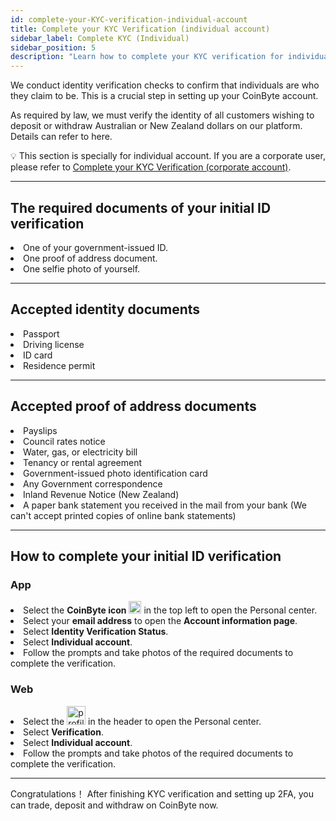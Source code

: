 ```yaml
---
id: complete-your-KYC-verification-individual-account
title: Complete your KYC Verification (individual account)
sidebar_label: Complete KYC (Individual)
sidebar_position: 5
description: "Learn how to complete your KYC verification for individual accounts on CoinByte, including accepted documents and step-by-step guidance."
---
```



We conduct identity verification checks to confirm that individuals are who they claim to be. This is a crucial step in setting up your CoinByte account.

As required by law, we must verify the identity of all customers wishing to deposit or withdraw Australian or New Zealand dollars on our platform. Details can refer to here.

<WarningBox>
💡 This section is specially for individual account. If you are a corporate user, please refer to <a href="/helpcenter/docs/account-security/verification-and-security/complete-your-KYC-verification-corporate-account">Complete your KYC Verification (corporate account)</a>.
</WarningBox>

---

## The required documents of your initial ID verification

<TickList>
  <li>One of your government-issued ID.</li>
  <li>One proof of address document.</li>
  <li>One selfie photo of yourself.</li>
</TickList>

---

## Accepted identity documents

<TickList>
  <li>Passport</li>
  <li>Driving license</li>
  <li>ID card</li>
  <li>Residence permit</li>
</TickList>

---

## Accepted proof of address documents

<TickList>
  <li>Payslips</li>
  <li>Council rates notice</li>
  <li>Water, gas, or electricity bill</li>
  <li>Tenancy or rental agreement</li>
  <li>Government-issued photo identification card</li>
  <li>Any Government correspondence</li>
  <li>Inland Revenue Notice (New Zealand)</li>
  <li>A paper bank statement you received in the mail from your bank (We can't accept printed copies of online bank statements)</li>
</TickList>

---

## How to complete your initial ID verification

<Tabs groupId="platform">
  <TabItem value="mobile" label="Mobile App">

<div style={{ marginTop: '2.5rem' }}></div>

### **App**

<div style={{ marginTop: '1.5rem' }}></div>

<RoundStepList>
  <li>Select the <strong>CoinByte icon</strong> <img src={useBaseUrl('/img/general/logo_app.png')} alt="logo" width="20" /> in the top left to open the Personal center.</li>
  <li>Select your <strong>email address</strong> to open the <strong>Account information page</strong>.</li>
  <li>Select <strong>Identity Verification Status</strong>.</li>
  <li>Select <strong>Individual account</strong>.</li>
  <li>Follow the prompts and take photos of the required documents to complete the verification.</li>
</RoundStepList>

  </TabItem>
  <TabItem value="web" label="Web">

<div style={{ marginTop: '2.5rem' }}></div>

### **Web**

<div style={{ marginTop: '1.5rem' }}></div>

<RoundStepList>
  <li>Select the <img src={useBaseUrl('/img/general/profile-center-web.png')} alt="profile icon" width="30" /> in the header to open the Personal center.</li>
  <li>Select <strong>Verification</strong>.</li>
  <li>Select <strong>Individual account</strong>.</li>
  <li>Follow the prompts and take photos of the required documents to complete the verification.</li>
</RoundStepList>

  </TabItem>
</Tabs>

---


Congratulations！ After finishing KYC verification and setting up 2FA, you can trade, deposit and withdraw on CoinByte now.


<RelatedArticles category="account-security" />
